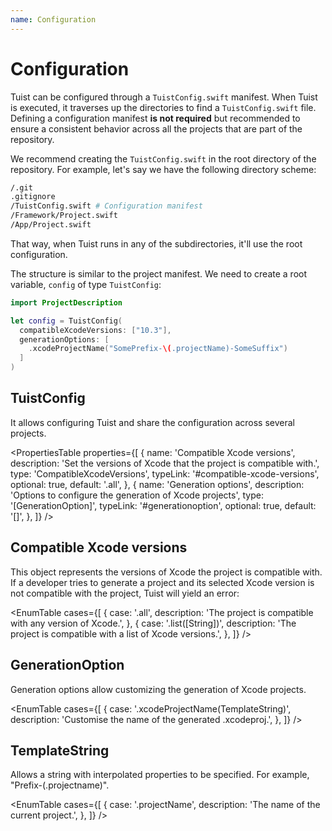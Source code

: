 ```yaml
---
name: Configuration
---
```



# Configuration

Tuist can be configured through a `TuistConfig.swift` manifest.
When Tuist is executed, it traverses up the directories to find a `TuistConfig.swift` file.
Defining a configuration manifest **is not required** but recommended to ensure a consistent behavior across all the projects that are part of the repository.

We recommend creating the `TuistConfig.swift` in the root directory of the repository. For example, let's say we have the following directory scheme:

```bash
/.git
.gitignore
/TuistConfig.swift # Configuration manifest
/Framework/Project.swift
/App/Project.swift
```

That way, when Tuist runs in any of the subdirectories, it'll use the root configuration.

The structure is similar to the project manifest. We need to create a root variable, `config` of type `TuistConfig`:

```swift
import ProjectDescription

let config = TuistConfig(
  compatibleXcodeVersions: ["10.3"],
  generationOptions: [
    .xcodeProjectName("SomePrefix-\(.projectName)-SomeSuffix")
  ]
)
```

## TuistConfig

It allows configuring Tuist and share the configuration across several projects.

<PropertiesTable
  properties={[
    {
      name: 'Compatible Xcode versions',
      description:
        'Set the versions of Xcode that the project is compatible with.',
      type: 'CompatibleXcodeVersions',
      typeLink: '#compatible-xcode-versions',
      optional: true,
      default: '.all',
    },
    {
      name: 'Generation options',
      description: 'Options to configure the generation of Xcode projects',
      type: '[GenerationOption]',
      typeLink: '#generationoption',
      optional: true,
      default: '[]',
    },
  ]}
/>

## Compatible Xcode versions

This object represents the versions of Xcode the project is compatible with. If a developer tries to generate a project and its selected Xcode version is not compatible with the project, Tuist will yield an error:

<EnumTable
  cases={[
    {
      case: '.all',
      description: 'The project is compatible with any version of Xcode.',
    },
    {
      case: '.list([String])',
      description: 'The project is compatible with a list of Xcode versions.',
    },
  ]}
/>

<Message
  info
  title="ExpressibleByArrayLiteral and ExpressibleByStringLiteral"
  description="Note that 'CompatibleXcodeVersions' can also be initialized with a string or array of strings that represent the supported Xcode versions."
/>

## GenerationOption

Generation options allow customizing the generation of Xcode projects.

<EnumTable
  cases={[
    {
      case: '.xcodeProjectName(TemplateString)',
      description:
        'Customise the name of the generated .xcodeproj.',
    },
  ]}
/>

## TemplateString

Allows a string with interpolated properties to be specified. For example, "Prefix-\(.projectname)".

<EnumTable
   cases={[
    {
      case: '.projectName',
      description:
        'The name of the current project.',
    },
  ]}
/>
